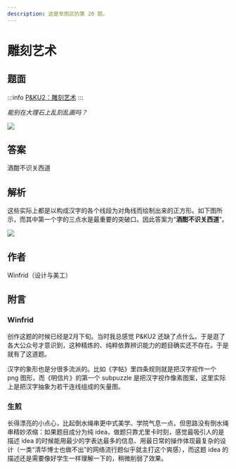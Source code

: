 ```yaml
---
description: 这是芈雨区的第 20 题。
---
```


# 雕刻艺术

## 题面

:::info
[P&KU2：雕刻艺术](https://pnku2.pkupuzzle.art/#/game/miyu/prob_20)
:::

_能别在大理石上乱刻乱画吗？_

![](./20-diao-ke-yi-shu.assets/image_1.webp)

## 答案

<AnswerBlock>酒酣不识关西道</AnswerBlock>

## 解析

这些实际上都是以构成汉字的各个线段为对角线而绘制出来的正方形。如下图所示，而其中第一个字的三点水是最重要的突破口。因此答案为“**酒酣不识关西道**”。

![](./20-diao-ke-yi-shu.assets/image_2.webp)

## 作者

Winfrid（设计与美工）

## 附言

### Winfrid

创作这题的时候已经是2月下旬。当时我总感觉 P&KU2 还缺了点什么。于是逛了各大公众号才意识到，这种精炼的、纯粹依靠辨识能力的题目确实还不存在。于是就有了这道题。

汉字的象形也是分很多流派的。比如《字帖》里四条规则就是把汉字视作一个 png 图形，而《明信片》的第一个 subpuzzle 是把汉字视作像素图案，这里实际上是把汉字抽象为若干连线组成的矢量图。

### 生煎

长得漂亮的小点心，比起倒水绳串更中式美学、学院气息一点，但思路没有倒水绳串精妙浓缩：如果题目成分为纯 idea，做题只靠尤里卡时刻，感觉最吸引人的是描述 idea 的时候能用最少的字表达最多的信息、用最日常的操作体现最复杂的设计（一类“清华博士也做不出”的网络流行题似乎就主打这个爽感），而这题 idea 的描述还是需要像好学生一样理解一下的，稍微削弱了效果。
